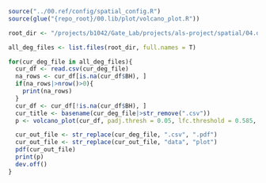 ```r
source("../00.ref/config/spatial_config.R")
source(glue("{repo_root}/00.lib/plot/volcano_plot.R"))

```


```r
root_dir <- "/projects/b1042/Gate_Lab/projects/als-project/spatial/04.downstream_analysis/DE_random_effect_manual_c2l_enriched_ident2_ref/condition_general/data"

all_deg_files <- list.files(root_dir, full.names = T)

for(cur_deg_file in all_deg_files){
  cur_df <- read.csv(cur_deg_file)
  na_rows <- cur_df[is.na(cur_df$BH), ]
  if(na_rows|>nrow()>0){
    print(na_rows)
  }
  cur_df <- cur_df[!is.na(cur_df$BH), ]
  cur_title <- basename(cur_deg_file|>str_remove(".csv"))
  p <- volcano_plot(cur_df, padj.thresh = 0.05, lfc.threshold = 0.585, title = cur_title)

  cur_out_file <- str_replace(cur_deg_file, ".csv", ".pdf")
  cur_out_file <- str_replace(cur_out_file, "data", "plot")
  pdf(cur_out_file)
  print(p)
  dev.off()
}

```

